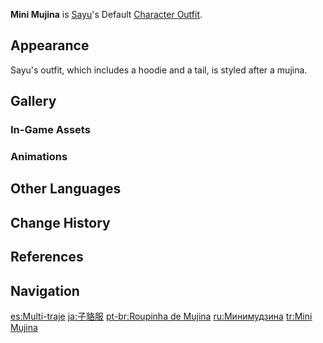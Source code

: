 {{Outfit Infobox
|id           = 205300
|image        = <gallery>
Character Sayu Full Wish.png|Wish
Character Sayu Game.png|In-Game
</gallery>
|character    = Sayu
|type         = Default
|description  = Sayu's outfit. Marvelous attire designed after the mysterious animal known as the Mujina.
|obtain       = Unlocked upon obtaining character
}}
'''Mini Mujina''' is [[Sayu]]'s Default [[Character Outfit]].

==Appearance==
<!-- Keep appearance section short and concise. Limit to 1-2 paragraphs (preferably 1 paragraph) with 3-4 sentences each. -->
Sayu's outfit, which includes a hoodie and a tail, is styled after a mujina.

==Gallery==
===In-Game Assets===
{{Assets/Outfit|Mini Mujina|nomain=1}}

===Animations===
{{Preview/CharacterAnimations|Sayu|nocaption=1}}

==Other Languages==
{{Other Languages
|en      = Mini Mujina
|zhs     = 小貉服
|zhs_rm  = Xiǎo Hé<ref name="sayuvo">{{Ref/VO|Sayu|感兴趣的见闻…|zh|note=Interesting Things...}}</ref> Fú
|zht     = 小貉服
|zht_rm  = Xiǎo Hé<ref name="sayuvo" /> Fú
|zh_tl   = Small Raccoon-Dog Clothing
|ja      = 子貉服
|ja_rm   = Komujina Fuku
|ja_tl   = Small Badger Clothing
|ko      = 너구리 옷
|ko_rm   = Neoguri Ot
|ko_tl   = Raccoon Clothing
|es      = Muji-traje
|es_tl   = Muji-Suit
|fr      = Mini mujina
|ru      = Минимудзина
|th      = มินิมูจิน่า
|th_rm   = Mini muchina
|vi      = Mini Mujina
|de      = Mini-Mujina
|id      = Mini Mujina
|pt      = Roupinha de Mujina
|pt_tl   = Small Mujina Clothing
|pt_note = "Roupinha" refers to clothing in either a cute manner, or in small size.
|tr      = Mini Mujina
|it      = Mini Mujina
}}

==Change History==
{{Change History|2.0}}

==References==
{{Reflist}}

==Navigation==
{{Dressing Room Navbox|type=outfit}}

[[es:Multi-traje]]
[[ja:子貉服]]
[[pt-br:Roupinha de Mujina]]
[[ru:Минимудзина]]
[[tr:Mini Mujina]]